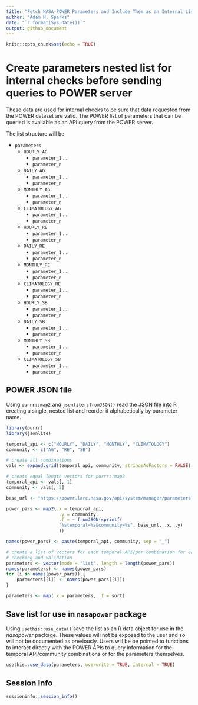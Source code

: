```yaml
---
title: "Fetch NASA-POWER Parameters and Include Them as an Internal List"
author: "Adam H. Sparks"
date: "`r format(Sys.Date())`"
output: github_document
---
```


```r
knitr::opts_chunk$set(echo = TRUE)
```

# Create parameters nested list for internal checks before sending queries to POWER server

These data are used for internal checks to be sure that data requested from the POWER dataset are valid.
The POWER list of parameters that can be queried is available as an API query from the POWER server.

The list structure will be

-   `parameters`
    -   `HOURLY_AG`
        -   `parameter_1` ...
        -   `parameter_n`
    -   `DAILY_AG`
        -   `parameter_1` ...
        -   `parameter_n`
    -   `MONTHLY_AG`
        -   `parameter_1` ...
        -   `parameter_n`
    -   `CLIMATOLOGY_AG`
        -   `parameter_1` ...
        -   `parameter_n`
    -   `HOURLY_RE`
        -   `parameter_1` ...
        -   `parameter_n`
    -   `DAILY_RE`
        -   `parameter_1` ...
        -   `parameter_n`
    -   `MONTHLY_RE`
        -   `parameter_1` ...
        -   `parameter_n`
    -   `CLIMATOLOGY_RE`
        -   `parameter_1` ...
        -   `parameter_n`
    -   `HOURLY_SB`
        -   `parameter_1` ...
        -   `parameter_n`
    -   `DAILY_SB`
        -   `parameter_1` ...
        -   `parameter_n`
    -   `MONTHLY_SB`
        -   `parameter_1` ...
        -   `parameter_n`
    -   `CLIMATOLOGY_SB`
        -   `parameter_1` ...
        -   `parameter_n`

## POWER JSON file

Using `purrr::map2` and `jsonlite::fromJSON()` read the JSON file into R creating a single, nested list and reorder it alphabetically by parameter name.

```r
library(purrr)
library(jsonlite)

temporal_api <- c("HOURLY", "DAILY", "MONTHLY", "CLIMATOLOGY")
community <- c("AG", "RE", "SB")

# create all combinations
vals <- expand.grid(temporal_api, community, stringsAsFactors = FALSE)

# create equal length vectors for purrr::map2
temporal_api <- vals[, 1]
community <- vals[, 2]

base_url <- "https://power.larc.nasa.gov/api/system/manager/parameters?"

power_pars <- map2(.x = temporal_api,
                    .y = community,
                    .f = ~ fromJSON(sprintf(
                    "%stemporal=%s&community=%s", base_url, .x, .y)
                    ))

names(power_pars) <- paste(temporal_api, community, sep = "_")

# create a list of vectors for each temporal API/par combination for easier
# checking and validation
parameters <- vector(mode = "list", length = length(power_pars))
names(parameters) <- names(power_pars)
for (i in names(power_pars)) {
    parameters[[i]] <- names(power_pars[[i]])
}

parameters <- map(.x = parameters, .f = sort)
```

## Save list for use in `nasapower` package

Using `usethis::use_data()` save the list as an R data object for use in the *nasapower* package.
These values will not be exposed to the user and so will not be documented as previously.
Users will be be pointed to functions to interact directly with the POWER APIs to query information for the temporal API/community combinations or for the parameters themselves.

```r
usethis::use_data(parameters, overwrite = TRUE, internal = TRUE)
```

## Session Info

```r
sessioninfo::session_info()
```
